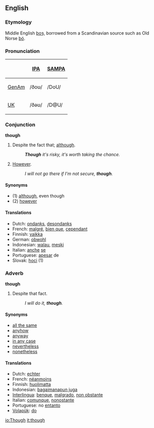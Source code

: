 ==English==

===Etymology===
Middle English [[þoȝ]], borrowed from a Scandinavian source such as Old Norse [[þó]].

===Pronunciation===
{| border=1 cellpadding=5
! !! [[w:IPA|IPA]] !! [[w:SAMPA|SAMPA]]
|-
! [[GenAm]]
| /ðoʊ/ || /DoU/
|-
! [[UK]]
| /ðəʊ/ || /D@U/
|}

===Conjunction===
'''though'''
# Despite the fact that; [[although]].
#:'''''Though''' it's risky, it's worth taking the chance.''
# [[however|However]].
#:''I will not go there if I'm not secure, '''though'''.''

====Synonyms====
*(1) [[although]], even though
*(2) [[however]]

==== Translations ====
*Dutch: [[ondanks]], [[desondanks]]
*French: [[malgré]], [[bien que]], [[cependant]]
*Finnish: [[vaikka]]
*German: [[obwohl]]
*Indonesian: [[walau]], [[meski]]
*Italian: [[anche]] [[se]]
*Portuguese: [[apesar]] de
*Slovak: [[hoci]] (1)

===Adverb===
'''though'''
# Despite that fact.
#:''I will do it, '''though'''.''

====Synonyms====
*[[all the same]]
*[[anyhow]]
*[[anyway]]
*[[in any case]]
*[[nevertheless]]
*[[nonetheless]]

==== Translations ====
*Dutch: [[echter]]
*French: [[néanmoins]]
*Finnish: [[huolimatta]]
*Indonesian: [[bagaimanapun juga]]
*[[Interlingua]]: [[benque]], [[malgrado]], [[non obstante]]
*Italian: [[comunque]], [[nonostante]]
*Portuguese:  no [[entanto]]
*[[Volapük]]: [[do#Volapük|do]]

[[io:Though]]
[[it:though]]